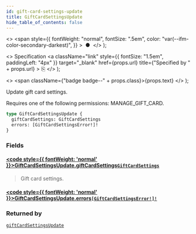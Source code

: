 ```yaml
---
id: gift-card-settings-update
title: GiftCardSettingsUpdate
hide_table_of_contents: false
---
```


  <>
    <span
      style={{
        fontWeight: "normal",
        fontSize: ".5em",
        color: "var(--ifm-color-secondary-darkest)",
      }}
    >
      &nbsp;●&nbsp;
    </span>
  </>
);

  <>
    Specification
    <a
      className="link"
      style={{ fontSize: "1.5em", paddingLeft: "4px" }}
      target="\_blank"
      href={props.url}
      title={"Specified by " + props.url}
    >
      ⎘
    </a>
  </>
);

  <>
    <span className={"badge badge--" + props.class}>{props.text}</span>
  </>
);

Update gift card settings.

Requires one of the following permissions: MANAGE_GIFT_CARD.

```graphql
type GiftCardSettingsUpdate {
  giftCardSettings: GiftCardSettings
  errors: [GiftCardSettingsError!]!
}
```

### Fields

#### [<code style={{ fontWeight: 'normal' }}>GiftCardSettingsUpdate.<b>giftCardSettings</b></code>](#)<Bullet />[`GiftCardSettings`](../../api-reference/miscellaneous/objects/gift-card-settings) <Badge class="secondary" text="object"/> <Badge class="secondary" text="miscellaneous"/>

> Gift card settings.

#### [<code style={{ fontWeight: 'normal' }}>GiftCardSettingsUpdate.<b>errors</b></code>](#)<Bullet />[`[GiftCardSettingsError!]!`](../../api-reference/gift-cards/objects/gift-card-settings-error) <Badge class="secondary" text="non-null"/> <Badge class="secondary" text="object"/> <Badge class="secondary" text="gift-cards"/>

>

### Returned by

[`giftCardSettingsUpdate`](../../api-reference/gift-cards/mutations/gift-card-settings-update) <Badge class="secondary" text="mutation"/>
